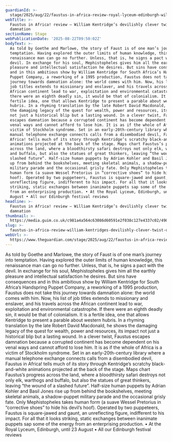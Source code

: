```yaml
---
guardianId: >-
  stage/2025/aug/22/faustus-in-africa-review-royal-lyceum-edinburgh-william-kentridge
webTitle: >-
  Faustus in Africa! review – William Kentridge’s devilishly clever twist on
  damnation
sectionName: Stage
webPublicationDate: '2025-08-22T09:50:02Z'
bodyText: >-
  As told by Goethe and Marlowe, the story of Faust is of one man’s journey into
  temptation. Having explored the outer limits of human knowledge, this
  renaissance man can go no further. Unless, that is, he signs a pact with the
  devil. In exchange for his soul, Mephistopheles gives him all the earthly
  pleasure and intellectual satisfaction he desires. But sins have consequences
  and in this ambitious show by William Kentridge for South Africa’s Handspring
  Puppet Company, a reworking of a 1995 production, Faustus does not take this
  journey towards damnation alone: the world comes with him. Now, his list of
  job titles extends to missionary and enslaver, and his travels across the
  African continent lead to war, exploitation and environmental catastrophe. If
  there were an eighth deadly sin, it would be that of colonialism. It is a
  fertile idea, one that allows Kentridge to present a parable about western
  hubris. In a rhyming translation by the late Robert David Macdonald, he shows
  the damaging legacy of the quest for wealth, power and resources, its impact
  not just a historical blip but a lasting wound. In a clever twist, Faustus
  escapes damnation because a corrupted continent has become dependent on his
  venal ways and cannot afford to lose him. It is as if the whole of Africa is a
  victim of Stockholm syndrome. Set in an early-20th-century library where a
  manual telephone exchange connects calls from a disembodied devil, Faustus in
  Africa! tells much of its story through Kentridge’s scratchy black-and-white
  animations projected at the back of the stage. Maps chart Faustus’s progress
  across the land, where a bloodthirsty safari destroys not only elk, warthogs
  and buffalo, but also the statues of great thinkers, leaving “the wound of a
  slashed future”. Half-size human puppets by Adrian Kohler and Basil Jones rise
  up from behind the bookshelves, meeting skeletal animals, a shadow-puppet
  military parade and the occasional grisly fate. Only Mephistopheles takes
  human form (a suave Wessel Pretorius in “corrective shoes” to hide his devil’s
  hoof). Operated by two puppeteers, Faustus is square-jawed and gaunt, an
  unreflecting figure, indifferent to his impact. For all that it looks
  striking, static exchanges between inanimate puppets sap some of the energy
  from an enterprising production. • At the Royal Lyceum, Edinburgh, until 23
  August • All our Edinburgh festival reviews
headline: >-
  Faustus in Africa! review – William Kentridge’s devilishly clever twist on
  damnation
thumbnail: >-
  https://media.guim.co.uk/c981a4a564c63086d60591e2f038c127e4337c02/490_344_4262_3410/500.jpg
slug: >-
  faustus-in-africa-review-william-kentridges-devilishly-clever-twist-on-damnation
webUrl: >-
  https://www.theguardian.com/stage/2025/aug/22/faustus-in-africa-review-royal-lyceum-edinburgh-william-kentridge
---
```

As told by Goethe and Marlowe, the story of Faust is of one man’s journey into temptation. Having explored the outer limits of human knowledge, this renaissance man can go no further. Unless, that is, he signs a pact with the devil. In exchange for his soul, Mephistopheles gives him all the earthly pleasure and intellectual satisfaction he desires. But sins have consequences and in this ambitious show by William Kentridge for South Africa’s Handspring Puppet Company, a reworking of a 1995 production, Faustus does not take this journey towards damnation alone: the world comes with him. Now, his list of job titles extends to missionary and enslaver, and his travels across the African continent lead to war, exploitation and environmental catastrophe. If there were an eighth deadly sin, it would be that of colonialism. It is a fertile idea, one that allows Kentridge to present a parable about western hubris. In a rhyming translation by the late Robert David Macdonald, he shows the damaging legacy of the quest for wealth, power and resources, its impact not just a historical blip but a lasting wound. In a clever twist, Faustus escapes damnation because a corrupted continent has become dependent on his venal ways and cannot afford to lose him. It is as if the whole of Africa is a victim of Stockholm syndrome. Set in an early-20th-century library where a manual telephone exchange connects calls from a disembodied devil, Faustus in Africa! tells much of its story through Kentridge’s scratchy black-and-white animations projected at the back of the stage. Maps chart Faustus’s progress across the land, where a bloodthirsty safari destroys not only elk, warthogs and buffalo, but also the statues of great thinkers, leaving “the wound of a slashed future”. Half-size human puppets by Adrian Kohler and Basil Jones rise up from behind the bookshelves, meeting skeletal animals, a shadow-puppet military parade and the occasional grisly fate. Only Mephistopheles takes human form (a suave Wessel Pretorius in “corrective shoes” to hide his devil’s hoof). Operated by two puppeteers, Faustus is square-jawed and gaunt, an unreflecting figure, indifferent to his impact. For all that it looks striking, static exchanges between inanimate puppets sap some of the energy from an enterprising production. • At the Royal Lyceum, Edinburgh, until 23 August • All our Edinburgh festival reviews
